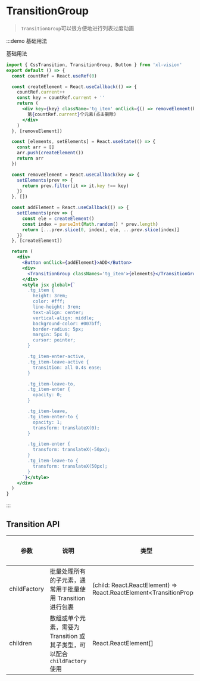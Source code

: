 # TransitionGroup

> `TransitionGroup`可以很方便地进行列表过度动画

:::demo 基础用法

基础用法

```jsx
import { CssTransition, TransitionGroup, Button } from 'xl-vision'
export default () => {
  const countRef = React.useRef(0)

  const createElement = React.useCallback(() => {
    countRef.current++
    const key = countRef.current + ''
    return (
      <div key={key} className='tg_item' onClick={() => removeElement(key)}>
        第{countRef.current}个元素(点击删除)
      </div>
    )
  }, [removeElement])

  const [elements, setElements] = React.useState(() => {
    const arr = []
    arr.push(createElement())
    return arr
  })

  const removeElement = React.useCallback(key => {
    setElements(prev => {
      return prev.filter(it => it.key !== key)
    })
  }, [])

  const addElement = React.useCallback(() => {
    setElements(prev => {
      const ele = createElement()
      const index = parseInt(Math.random() * prev.length)
      return [...prev.slice(0, index), ele, ...prev.slice(index)]
    })
  }, [createElement])

  return (
    <div>
      <Button onClick={addElement}>ADD</Button>
      <div>
        <TransitionGroup classNames='tg_item'>{elements}</TransitionGroup>
      </div>
      <style jsx global>{`
        .tg_item {
          height: 3rem;
          color: #fff;
          line-height: 3rem;
          text-align: center;
          vertical-align: middle;
          background-color: #007bff;
          border-radius: 5px;
          margin: 5px 0;
          cursor: pointer;
        }

        .tg_item-enter-active,
        .tg_item-leave-active {
          transition: all 0.4s ease;
        }

        .tg_item-leave-to,
        .tg_item-enter {
          opacity: 0;
        }

        .tg_item-leave,
        .tg_item-enter-to {
          opacity: 1;
          transform: translateX(0);
        }

        .tg_item-enter {
          transform: translateX(-50px);
        }
        .tg_item-leave-to {
          transform: translateX(50px);
        }
      `}</style>
    </div>
  )
}
```

:::

## Transition API

| 参数 | 说明 | 类型 | 可选值 | 默认值 | 是否必填 |
| --- | --- | --- | --- | --- | --- |
| childFactory | 批量处理所有的子元素，通常用于批量使用 Transition 进行包裹 | (child: React.ReactElement) => React.ReactElement&#x3C;TransitionProps&#x3E; | - | (child: React.ReactElement) => child | false |
| children | 数组或单个元素，需要为 Transition 或其子类型，可以配合`childFactory`使用 | React.ReactElement[] | - | — | true |
